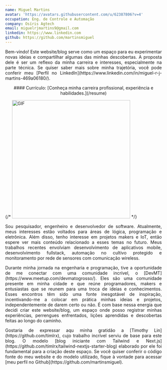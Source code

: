 ```yaml
---
name: Miguel Martins
avatar: 'https://avatars.githubusercontent.com/u/62387806?v=4'
occupation: Eng. de Controle e Automação
company: Osíris Agtech
email: miguelrjmartins9@gmail.com
linkedin: https://www.linkedin.com
github: https://github.com/martinsmiguel
---
```


<p align="justify">
  Bem-vindo! Este website/blog serve como um espaço para eu experimentar novas ideias e compartilhar
  algumas das minhas descobertas. A proposta dele é ser um reflexo da minha carreira e interesses,
  especialmente na parte técnica. Se quiser saber mais sobre minha trajetória, você pode conferir
  meu [Perfil no LinkedIn](https://www.linkedin.com/in/miguel-r-j-martins-469a06180/).
</p>
<p align="center">
  #### Currículo: [Conheça minha carreira profissional, experiência e habilidades.](/resume)

{/* <img alt="GIF"  width="380px" src="https://media.giphy.com/media/836HiJc7pgzy8iNXCn/giphy.gif" /> */}

</p>
<p align="justify">
  Sou pesquisador, engenheiro e desenvolvedor de software. Atualmente, meus interesses estão
  voltados para áreas de lógica, programação e eletrônica. Além disso, tenho interesse em projetos
  makers e IoT, então espere ver mais conteúdo relacionado a esses temas no futuro. Meus trabalhos
  recentes envolviam desenvolvimento de aplicativos mobile, desenvolvimento fullstack, automação no
  cultivo protegido e monitoramento por rede de sensores com comunicação wireless.
</p>
<p align="justify">
  Durante minha jornada na engenharia e programação, tive a oportunidade de me conectar com uma
  comunidade incrível, o [DevMT](https://www.meetup.com/devmatogrosso/). Eles são uma comunidade
  presente em minha cidade e que reúne programadores, makers e entusiastas que se reunem para uma
  troca de ideias e conhecimentos. Esses encontros têm sido uma fonte inesgotável de inspiração,
  incentivando-me a colocar em prática minhas ideias e projetos, independentemente de darem certo ou
  não. É com base nessa energia que decidi criar este website/blog, um espaço onde posso registrar
  minhas experiências, perrengues enfrentados, lições aprendidas e descobertas feitas ao longo do
  caminho.
</p>
<p align="justify">
  Gostaria de expressar aqu minha gratidão a [Timothy Lin](https://github.com/timlrx), cujo trabalho
  incrível serviu de base para este blog. O modelo [blog iniciante com Tailwind e
  Next.js](https://github.com/timlrx/tailwind-nextjs-starter-blog) elaborado por ele foi fundamental
  para a criação deste espaço. Se você quiser conferir o código fonte do meu website e do modelo
  utilizado, fique à vontade para acessar [meu perfil no Github](https://github.com/martinsmiguel).
</p>
